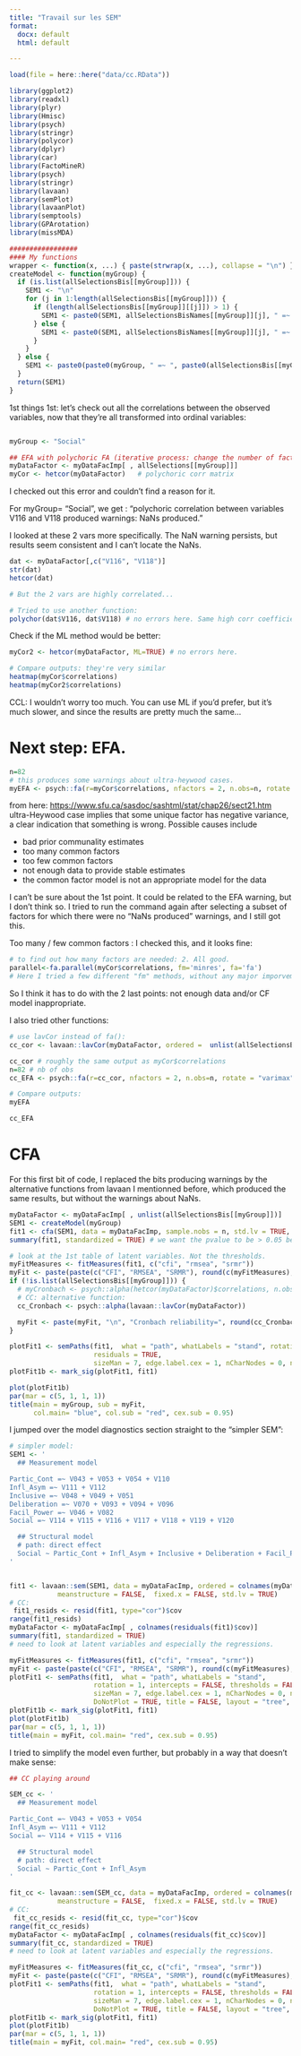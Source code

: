 ```yaml
---
title: "Travail sur les SEM"
format: 
  docx: default
  html: default

---
```



```r
load(file = here::here("data/cc.RData"))

library(ggplot2)
library(readxl) 
library(plyr) 
library(Hmisc)
library(psych)
library(stringr)
library(polycor)
library(dplyr)
library(car)
library(FactoMineR) 
library(psych)     
library(stringr)
library(lavaan)
library(semPlot)
library(lavaanPlot)
library(semptools)
library(GPArotation)
library(missMDA)
```


```r
#################
#### My functions
wrapper <- function(x, ...) { paste(strwrap(x, ...), collapse = "\n") }
createModel <- function(myGroup) {
  if (is.list(allSelectionsBis[[myGroup]])) {
    SEM1 <- "\n"
    for (j in 1:length(allSelectionsBis[[myGroup]])) {
      if (length(allSelectionsBis[[myGroup]][[j]]) > 1) {
        SEM1 <- paste0(SEM1, allSelectionsBisNames[[myGroup]][j], " =~ ", paste0(allSelectionsBis[[myGroup]][[j]], collapse =  " + "), "\n")
      } else {
        SEM1 <- paste0(SEM1, allSelectionsBisNames[[myGroup]][j], " =~ 1 * ", allSelectionsBis[[myGroup]][[j]], "\n")
      }
    }
  } else {
    SEM1 <- paste0(paste0(myGroup, " =~ ", paste0(allSelectionsBis[[myGroup]], collapse =  " + "), collapse = "\n"), "\n")
  }
  return(SEM1)
}
```


1st things 1st: let's check out all the correlations between the observed variables, now that they're all transformed into ordinal variables:
```r


```

```r
myGroup <- "Social"

## EFA with polychoric FA (iterative process: change the number of factors and observe results: do they make sense?)
myDataFactor <- myDataFacImp[ , allSelections[[myGroup]]]
myCor <- hetcor(myDataFactor)   # polychoric corr matrix
```
I checked out this error and couldn't find a reason for it. 

For myGroup= "Social", we get : "polychoric correlation between variables V116 and V118 produced warnings: NaNs produced." 

I looked at these 2 vars more specifically. The NaN warning persists, but results seem consistent and I can't locate the NaNs.

```r
dat <- myDataFactor[,c("V116", "V118")]
str(dat)
hetcor(dat) 

# But the 2 vars are highly correlated... 

# Tried to use another function:
polychor(dat$V116, dat$V118) # no errors here. Same high corr coefficient. So that might be the pb.
```

Check if the ML method would be better:
```r
myCor2 <- hetcor(myDataFactor, ML=TRUE) # no errors here.
```


```r
# Compare outputs: they're very similar
heatmap(myCor$correlations) 
heatmap(myCor2$correlations)
```

CCL: I wouldn't worry too much. You can use ML if you'd prefer, but it's much slower, and since the results are pretty much the same...

# Next step: EFA.

```r
n=82
# this produces some warnings about ultra-heywood cases.
myEFA <- psych::fa(r=myCor$correlations, nfactors = 2, n.obs=n, rotate = "varimax", fm="ml")
```

from here: <https://www.sfu.ca/sasdoc/sashtml/stat/chap26/sect21.htm>
ultra-Heywood case implies that some unique factor has negative variance, a clear indication that something is wrong. Possible causes include

- bad prior communality estimates
- too many common factors
- too few common factors
- not enough data to provide stable estimates
- the common factor model is not an appropriate model for the data 

I can't be sure about the 1st point. It could be related to the EFA warning, but I don't think so. I tried to run the command again after selecting a subset of factors for which there were no "NaNs produced" warnings, and I still got this.

Too many / few common factors : I checked this, and it looks fine:
```r
# to find out how many factors are needed: 2. All good.
parallel<-fa.parallel(myCor$correlations, fm='minres', fa='fa') 
# Here I tried a few different "fm" methods, without any major imporvements...

```

So I think it has to do with the 2 last points: not enough data and/or CF model inappropriate.

I also tried other functions:

```r
# use lavCor instead of fa():
cc_cor <- lavaan::lavCor(myDataFactor, ordered =  unlist(allSelectionsBis[[myGroup]]) )

cc_cor # roughly the same output as myCor$correlations
n=82 # nb of obs
cc_EFA <- psych::fa(r=cc_cor, nfactors = 2, n.obs=n, rotate = "varimax", fm="ml") # no errors or warnings here

# Compare outputs:
myEFA

cc_EFA

```


# CFA

For this first bit of code, I replaced the bits producing warnings by the alternative functions from lavaan I mentionned before, which produced the same results, but without the warnings about NaNs.

```r
myDataFactor <- myDataFacImp[ , unlist(allSelectionsBis[[myGroup]])]
SEM1 <- createModel(myGroup)
fit1 <- cfa(SEM1, data = myDataFacImp, sample.nobs = n, std.lv = TRUE, ordered = TRUE)
summary(fit1, standardized = TRUE) # we want the pvalue to be > 0.05 because the model has to be similar to expectations, rather than different

# look at the 1st table of latent variables. Not the thresholds.
myFitMeasures <- fitMeasures(fit1, c("cfi", "rmsea", "srmr"))
myFit <- paste(paste(c("CFI", "RMSEA", "SRMR"), round(c(myFitMeasures), 2), sep = "="), collapse = ", ")
if (!is.list(allSelectionsBis[[myGroup]])) {
  # myCronbach <- psych::alpha(hetcor(myDataFactor)$correlations, n.obs = n, check.keys=TRUE)  
  # CC: alternative function:
  cc_Cronbach <- psych::alpha(lavaan::lavCor(myDataFactor))  

  myFit <- paste(myFit, "\n", "Cronbach reliability=", round(cc_Cronbach$total$raw_alpha, 2))
}

plotFit1 <- semPaths(fit1,  what = "path", whatLabels = "stand", rotation = 2, intercepts = FALSE, thresholds = FALSE,
                     residuals = TRUE,
                     sizeMan = 7, edge.label.cex = 1, nCharNodes = 0, nCharEdges = 0, DoNotPlot = TRUE, title = FALSE)
plotFit1b <- mark_sig(plotFit1, fit1)

plot(plotFit1b)
par(mar = c(5, 1, 1, 1))
title(main = myGroup, sub = myFit,
      col.main= "blue", col.sub = "red", cex.sub = 0.95)
```


I jumped over the model diagnostics section straight to the "simpler SEM":

```r
# simpler model:
SEM1 <- '
  ## Measurement model

Partic_Cont =~ V043 + V053 + V054 + V110
Infl_Asym =~ V111 + V112
Inclusive =~ V048 + V049 + V051 
Deliberation =~ V070 + V093 + V094 + V096
Facil_Power =~ V046 + V082
Social =~ V114 + V115 + V116 + V117 + V118 + V119 + V120

  ## Structural model 
  # path: direct effect
  Social ~ Partic_Cont + Infl_Asym + Inclusive + Deliberation + Facil_Power
'


fit1 <- lavaan::sem(SEM1, data = myDataFacImp, ordered = colnames(myDataFacImp),
            meanstructure = FALSE,  fixed.x = FALSE, std.lv = TRUE)
# CC: 
 fit1_resids <- resid(fit1, type="cor")$cov
range(fit1_resids)
myDataFactor <- myDataFacImp[ , colnames(residuals(fit1)$cov)]
summary(fit1, standardized = TRUE)
# need to look at latent variables and especially the regressions. 

myFitMeasures <- fitMeasures(fit1, c("cfi", "rmsea", "srmr"))
myFit <- paste(paste(c("CFI", "RMSEA", "SRMR"), round(c(myFitMeasures), 2), sep = "="), collapse = ", ")
plotFit1 <- semPaths(fit1,  what = "path", whatLabels = "stand", 
                     rotation = 1, intercepts = FALSE, thresholds = FALSE,
                     sizeMan = 7, edge.label.cex = 1, nCharNodes = 0, nCharEdges = 0, 
                     DoNotPlot = TRUE, title = FALSE, layout = "tree", exoVar = FALSE) # "circle2" exoVar = FALSE, exoCov = FALSE,
plotFit1b <- mark_sig(plotFit1, fit1)
plot(plotFit1b)
par(mar = c(5, 1, 1, 1))
title(main = myFit, col.main= "red", cex.sub = 0.95)
```

I tried to simplify the model even further, but probably in a way that doesn't make sense:

```r
## CC playing around

SEM_cc <- '
  ## Measurement model

Partic_Cont =~ V043 + V053 + V054 
Infl_Asym =~ V111 + V112
Social =~ V114 + V115 + V116 

  ## Structural model 
  # path: direct effect
  Social ~ Partic_Cont + Infl_Asym 
'

fit_cc <- lavaan::sem(SEM_cc, data = myDataFacImp, ordered = colnames(myDataFacImp),
            meanstructure = FALSE,  fixed.x = FALSE, std.lv = TRUE)
# CC: 
 fit_cc_resids <- resid(fit_cc, type="cor")$cov
range(fit_cc_resids)
myDataFactor <- myDataFacImp[ , colnames(residuals(fit_cc)$cov)]
summary(fit_cc, standardized = TRUE)
# need to look at latent variables and especially the regressions. 

myFitMeasures <- fitMeasures(fit_cc, c("cfi", "rmsea", "srmr"))
myFit <- paste(paste(c("CFI", "RMSEA", "SRMR"), round(c(myFitMeasures), 2), sep = "="), collapse = ", ")
plotFit1 <- semPaths(fit1,  what = "path", whatLabels = "stand", 
                     rotation = 1, intercepts = FALSE, thresholds = FALSE,
                     sizeMan = 7, edge.label.cex = 1, nCharNodes = 0, nCharEdges = 0, 
                     DoNotPlot = TRUE, title = FALSE, layout = "tree", exoVar = FALSE) # "circle2" exoVar = FALSE, exoCov = FALSE,
plotFit1b <- mark_sig(plotFit1, fit1)
plot(plotFit1b)
par(mar = c(5, 1, 1, 1))
title(main = myFit, col.main= "red", cex.sub = 0.95)
```


